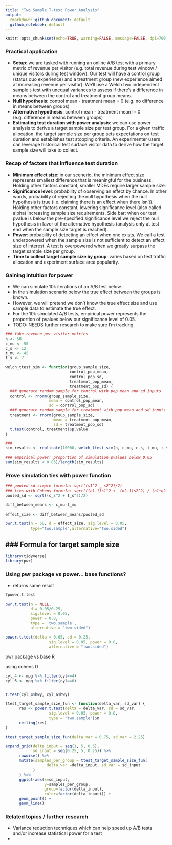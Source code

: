 ```yaml
---
title: "Two Sample T-test Power Analysis"
output:
  rmarkdown::github_document: default
  github_notebook: default
---
```


```r
knitr::opts_chunk$set(echo=TRUE, warning=FALSE, message=FALSE, dpi=700, fig.cap=TRUE)
```

### Practical application
- **Setup**: we are tasked with running an online A/B test with a primary metric of revenue per visitor (e.g. total revenue during test window / unique visitors during test window). Our test will have a control group (status quo experience) and a treatment group (new experience aimed at increasing revenue per visitor). We'll use a Welch two independent sample t-test with unequal variances to assess if there's a difference in means between the control and treatment group means.
- **Null hypothesis**: control mean - treatment mean = 0 (e.g. no difference in means between groups)
- **Alternative hypothesis**: control mean - treatment mean != 0 (e.g. difference in means between groups)
- **Estimating test duration with power analysis**: we can use power analysis to derive a target sample size per test group. For a given traffic allocation, the target sample size per group sets expectations on test duration and establishes test stopping criteria. An experimenter users can leverage historical test surface visitor data to derive how the target sample size will take to collect.

### Recap of factors that influence test duration
- **Minimum effect size**: in our scenerio, the minimum effect size represents smallest difference that is meaningful for the business. Holding other factors constant, smaller MDEs require larger sample size. 
- **Significance level**: probability of observing an effect by chance. In other words, probability of rejecting the null hypothesis when the null hypothesis is true (i.e. claiming there is an effect when there isn't). Holding other factors constant, lowering significance level (also called alpha) increasing sample size requirements. Side bar: when our test pvalue is below the pre-specified significance level we reject the null hypothesis in favor of the alternative hypothesis (analysis only at test end when the sample size target is reached).
- **Power**: probability of detecting an effect when one exists. We call a test underpowered when the sample size is not sufficient to detect an effect size of interest. A test is overpowered when we greatly surpass the target sample size per group.
- **Time to collect target sample size by group**: varies based on test traffic allocation and experiment surface area popularity. 

### Gaining intuition for power
- We can simulate 10k iterations of an A/B test below.
- In the simulation scenario below the true effect between the groups is known.
- However, we will pretend we don't know the true effect size and use sample data to estimate the true effect.
- For the 10k simulated A/B tests, empirical power represents the proportion of pvalues below our significance level of 0.05. 
- TODO: NEEDS further research to make sure I'm tracking.

```r
### fake revenue per visitor metrics
n <- 50
c_mu <- 50
c_s <- 12
t_mu <- 45
t_s <- 7

welch_ttest_sim <- function(group_sample_size, 
                            control_pop_mean,
                            control_pop_sd,
                            treatment_pop_mean,
                            treatment_pop_sd) {
  ### generate random sample for control with pop mean and sd inputs
  control <- rnorm(group_sample_size, 
                   mean = control_pop_mean, 
                   sd = control_pop_sd)
  ### generate random sample for treatment with pop mean and sd inputs
  treatment <- rnorm(group_sample_size, 
                     mean = treatment_pop_mean, 
                     sd = treatment_pop_sd)
  t.test(control, treatment)$p.value
}

### 
sim_results <- replicate(10000, welch_ttest_sim(n, c_mu, c_s, t_mu, t_s)) 

### empirical power: proportion of simulation pvalues below 0.05
sum(sim_results < 0.05)/length(sim_results)
```
### Prove simulation ties with power function

```r
### pooled sd simple formula: sqrt((s1^2 _ s2^2)/2)
### ties with Cohens formula: sqrt(((n1-1)s1^2 +  (n2-1)s2^2) / (n1+n2-2))
pooled_sd <- sqrt((c_s^2 + t_s^2)/2)

diff_between_means <- c_mu-t_mu
  
effect_size <- diff_between_means/pooled_sd

pwr.t.test(n = 50, d = effect_size, sig.level = 0.05,
           type="two.sample",alternative="two.sided") 
```



### Formula for target sample size
- 


```r
library(tidyverse)
library(pwr)
```
### Using pwr package vs power... base functions?
- returns same result

```r
?power.t.test

pwr.t.test(n = NULL, 
           d = 0.05/0.25, 
           sig.level = 0.05, 
           power = 0.8, 
           type = 'two.sample',
           alternative = "two.sided")

power.t.test(delta = 0.05, sd = 0.25, 
                   sig.level = 0.05, power = 0.8, 
                   alternative = "two.sided")
```

pwr package vs base R

using cohens D

```r
cyl_4 <- mpg %>% filter(cyl==4)
cyl_6 <- mpg %>% filter(cyl==6)


t.test(cyl_4$hwy, cyl_6$hwy)
```


```r
ttest_target_sample_size_fun <- function(delta_var, sd_var) {
      res <- power.t.test(delta = delta_var, sd = sd_var, 
                   sig.level = 0.05, power = 0.8, 
                   type = "two.sample")$n
      ceiling(res)
}

ttest_target_sample_size_fun(delta_var = 0.75, sd_var = 2.25)

expand_grid(delta_input = seq(1, 5, 0.5),
            sd_input = seq(0.25, 5, 0.25)) %>%
      rowwise() %>%
      mutate(samples_per_group = ttest_target_sample_size_fun(
                  delta_var =delta_input, sd_var = sd_input
            )
      ) %>%
      ggplot(aes(x=sd_input,
                 y=samples_per_group,
                 group=factor(delta_input),
                 color=factor(delta_input))) +
      geom_point() +
      geom_line()
```

### Related topics / further research
- Variance reduction techniques which can help speed up A/B tests and/or increase statistical power for a test
- 



